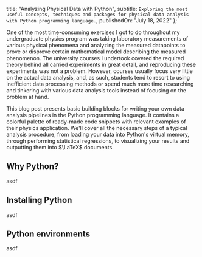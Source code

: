 
  title: "Analyzing Physical Data with Python",
  subtitle: `
    Exploring the most useful concepts, techniques and packages
    for physical data analysis with Python programming language.
  `,
  publishedOn: "July 18, 2022"
};

One of the most time-consuming exercises I got to do throughout my
undergraduate physics program was taking laboratory measurements of various
physical phenomena and analyzing the measured datapoints to prove or
disprove certain mathematical model describing the measured phenomenon. The
university courses I undertook covered the required theory behind all carried
experiments in great detail, and reproducing these experiments was not a
problem. However, courses usually focus very little on the actual data
analysis, and, as such, students tend to resort to using inefficient data
processing methods or spend much more time researching and tinkering with
various data analysis tools instead of focusing on the problem at hand.

This blog post presents basic building blocks for writing your own data
analysis pipelines in the Python programming language. It contains a colorful
palette of ready-made code snippets with relevant examples of their physics
application. We'll cover all the necessary steps of a typical analysis
procedure, from loading your data into Python's virtual memory, through
performing statistical regressions, to visualizing your results and outputting
them into $\LaTeX$ documents.

## Why Python?

asdf

## Installing Python

asdf

## Python environments

asdf
